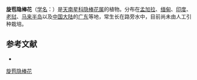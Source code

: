 {{Speciesbox
| name = 旋苞隐棒花
| status = 
| status_system = 
| image = 
| genus = Cryptocoryne
| species = retrospiralis
| authority = (Roxb.) Fisch. ex Wydler
}}

'''旋苞隐棒花'''（[[学名|学名]]：{{lang|la|''Cryptocoryne retrospiralis''}}）是[[天南星科|天南星科]][[隐棒花属|隐棒花属]]的植物。分布在[[孟加拉|孟加拉]]、[[缅甸|缅甸]]、[[印度|印度]]、[[老挝|老挝]]、[[马来半岛|马来半岛]]以及[[中国大陆|中国大陆]]的[[广东|广东]]等地，常生长在路旁水中，目前尚未由人工引种栽培。

== 参考文献 ==
<div class="references-small">
* {{cite web| url =http://www.bioinfo.cn/db05/KmzwSpecies.php?action=view&id=1378| title =旋苞隐棒花| work =《中国高等植物数据库全库》| publisher =中国科学院微生物研究所| author =昆明植物研究所| accessdate =2009-02-22| deadurl =yes| archiveurl =https://web.archive.org/web/20160305033804/http://www.bioinfo.cn/db05/KmzwSpecies.php?action=view&id=1378| archivedate =2016-03-05}}
</div>
{{Taxonbar|from=Q4241191}}

{{DEFAULTSORT:Cryptocoryne retrospiralis}}
[[Category:隐棒花属|旋苞隐棒花]]


{{Araceae-stub}}